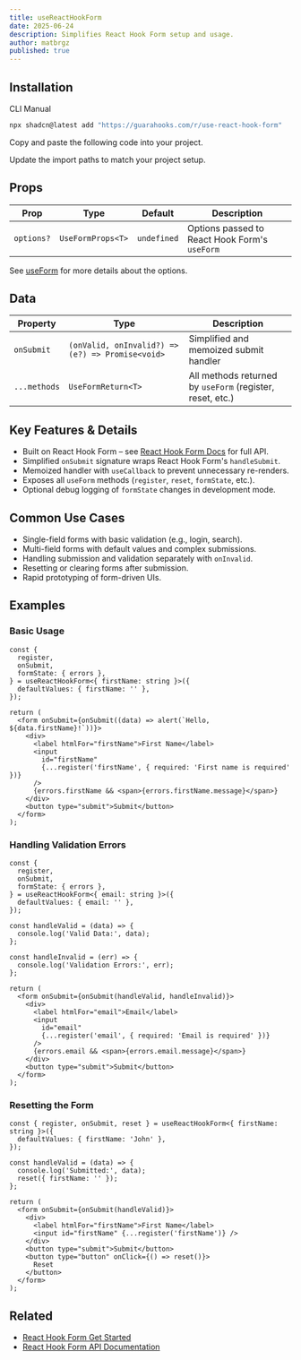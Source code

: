 ```yaml
---
title: useReactHookForm
date: 2025-06-24
description: Simplifies React Hook Form setup and usage.
author: matbrgz
published: true
---
```


<HookPreview name="use-react-hook-form-demo" />

## Installation

<Tabs defaultValue="cli">

<TabsList>
  <TabsTrigger value="cli">CLI</TabsTrigger>
  <TabsTrigger value="manual">Manual</TabsTrigger>
</TabsList>

<TabsContent value="cli">

```bash
npx shadcn@latest add "https://guarahooks.com/r/use-react-hook-form"
```

</TabsContent>

<TabsContent value="manual">

<Steps>
  <Step>Copy and paste the following code into your project.</Step>

<HookSource name="use-react-hook-form" />

  <Step>Update the import paths to match your project setup.</Step>
</Steps>

</TabsContent>
</Tabs>

## Props

| Prop       | Type              | Default     | Description                                   |
| ---------- | ----------------- | ----------- | --------------------------------------------- |
| `options?` | `UseFormProps<T>` | `undefined` | Options passed to React Hook Form's `useForm` |

See [useForm](https://react-hook-form.com/docs/useform) for more details about the options.

## Data

| Property     | Type                                             | Description                                               |
| ------------ | ------------------------------------------------ | --------------------------------------------------------- |
| `onSubmit`   | `(onValid, onInvalid?) => (e?) => Promise<void>` | Simplified and memoized submit handler                    |
| `...methods` | `UseFormReturn<T>`                               | All methods returned by `useForm` (register, reset, etc.) |

## Key Features & Details

- Built on React Hook Form – see [React Hook Form Docs](https://react-hook-form.com/docs/overview) for full API.
- Simplified `onSubmit` signature wraps React Hook Form's `handleSubmit`.
- Memoized handler with `useCallback` to prevent unnecessary re-renders.
- Exposes all `useForm` methods (`register`, `reset`, `formState`, etc.).
- Optional debug logging of `formState` changes in development mode.

## Common Use Cases

- Single-field forms with basic validation (e.g., login, search).
- Multi-field forms with default values and complex submissions.
- Handling submission and validation separately with `onInvalid`.
- Resetting or clearing forms after submission.
- Rapid prototyping of form-driven UIs.

## Examples

### Basic Usage

```tsx
const {
  register,
  onSubmit,
  formState: { errors },
} = useReactHookForm<{ firstName: string }>({
  defaultValues: { firstName: '' },
});

return (
  <form onSubmit={onSubmit((data) => alert(`Hello, ${data.firstName}!`))}>
    <div>
      <label htmlFor="firstName">First Name</label>
      <input
        id="firstName"
        {...register('firstName', { required: 'First name is required' })}
      />
      {errors.firstName && <span>{errors.firstName.message}</span>}
    </div>
    <button type="submit">Submit</button>
  </form>
);
```

### Handling Validation Errors

```tsx
const {
  register,
  onSubmit,
  formState: { errors },
} = useReactHookForm<{ email: string }>({
  defaultValues: { email: '' },
});

const handleValid = (data) => {
  console.log('Valid Data:', data);
};

const handleInvalid = (err) => {
  console.log('Validation Errors:', err);
};

return (
  <form onSubmit={onSubmit(handleValid, handleInvalid)}>
    <div>
      <label htmlFor="email">Email</label>
      <input
        id="email"
        {...register('email', { required: 'Email is required' })}
      />
      {errors.email && <span>{errors.email.message}</span>}
    </div>
    <button type="submit">Submit</button>
  </form>
);
```

### Resetting the Form

```tsx
const { register, onSubmit, reset } = useReactHookForm<{ firstName: string }>({
  defaultValues: { firstName: 'John' },
});

const handleValid = (data) => {
  console.log('Submitted:', data);
  reset({ firstName: '' });
};

return (
  <form onSubmit={onSubmit(handleValid)}>
    <div>
      <label htmlFor="firstName">First Name</label>
      <input id="firstName" {...register('firstName')} />
    </div>
    <button type="submit">Submit</button>
    <button type="button" onClick={() => reset()}>
      Reset
    </button>
  </form>
);
```

## Related

- [React Hook Form Get Started](https://react-hook-form.com/get-started)
- [React Hook Form API Documentation](https://react-hook-form.com/docs)
